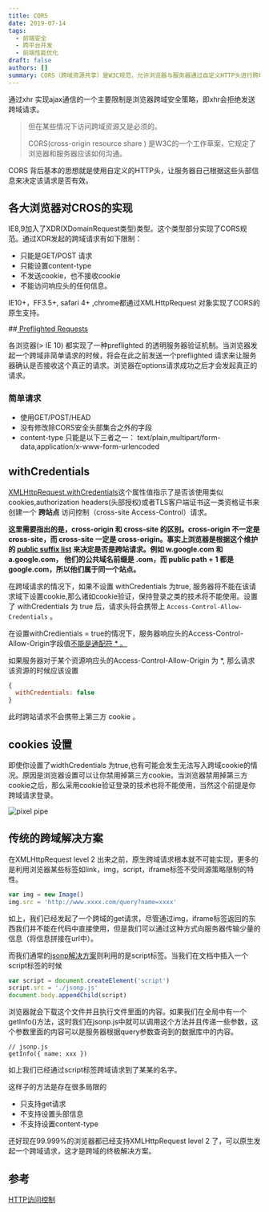 ```yaml
---
title: CORS
date: 2019-07-14
tags:
  - 前端安全
  - 跨平台开发
  - 前端性能优化
draft: false
authors: []
summary: CORS（跨域资源共享）是W3C规范，允许浏览器与服务器通过自定义HTTP头进行跨域请求，解决安全限制问题。
---
```


通过xhr 实现ajax通信的一个主要限制是浏览器跨域安全策略，即xhr会拒绝发送跨域请求。

> 但在某些情况下访问跨域资源又是必须的。
>
> CORS(cross-origin resource share ) 是W3C的一个工作草案，它规定了浏览器和服务器应该如何沟通。

CORS 背后基本的思想就是使用自定义的HTTP头，让服务器自己根据这些头部信息来决定该请求是否有效。

## 各大浏览器对CROS的实现

IE8,9加入了XDR(XDomainRequest类型)类型。这个类型部分实现了CORS规范。通过XDR发起的跨域请求有如下限制：

- 只能是GET/POST 请求
- 只能设置content-type
- 不发送cookie，也不接收cookie
- 不能访问响应头的任何信息。

IE10+，FF3.5+, safari 4+ ,chrome都通过XMLHttpRequest 对象实现了CORS的原生支持。

##[ Preflighted Requests](https://developer.mozilla.org/zh-CN/docs/Web/HTTP/Access_control_CORS)

各浏览器(> IE 10) 都实现了一种preflighted 的透明服务器验证机制。当浏览器发起一个跨域非简单请求的时候，将会在此之前发送一个preflighted 请求来让服务器确认是否接收这个真正的请求。浏览器在options请求成功之后才会发起真正的请求。

### 简单请求

- 使用GET/POST/HEAD
- 没有修改除CORS安全头部集合之外的字段
- content-type 只能是以下三者之一： text/plain,multipart/form-data,application/x-www-form-urlencoded

## withCredentials

[XMLHttpRequest.withCredentials](https://developer.mozilla.org/zh-CN/docs/Web/API/XMLHttpRequest/withCredentials)这个属性值指示了是否该使用类似cookies,authorization headers(头部授权)或者TLS客户端证书这一类资格证书来创建一个 **跨站点** 访问控制（cross-site Access-Control）请求。

**这里需要指出的是，cross-origin 和 cross-site 的区别。cross-origin 不一定是 cross-site，而 cross-site 一定是 cross-origin。事实上浏览器是根据这个维护的 **[**public suffix list**](https://publicsuffix.org/list/public_suffix_list.dat)** 来决定是否是跨站请求。例如 w.google.com 和 a.google.com， 他们的公共域名前缀是 .com，而 public path + 1 都是 google.com，所以他们属于同一个站点。**

在跨域请求的情况下，如果不设置 withCredentials 为true, 服务器将不能在该请求域下设置cookie,那么诸如cookie验证，保持登录之类的技术将不能使用。设置了 withCredentials 为 true 后，请求头将会携带上 `Access-Control-Allow-Credentials` 。

在设置withCredientials = true的情况下，服务器响应头的Access-Control-Allow-Origin字段值[不能是通配符 \* 。](https://github.com/aspnet/SignalR/issues/2110)

如果服务器对于某个资源响应头的Access-Control-Allow-Origin 为 \*, 那么请求该资源的时候应该设置

```javascript
{
  withCredentials: false
}
```

此时跨站请求不会携带上第三方 cookie 。

## cookies 设置

即使你设置了widthCredentials 为true,也有可能会发生无法写入跨域cookie的情况。原因是浏览器设置可以让你禁用掉第三方cookie。当浏览器禁用掉第三方cookie之后，那么采用cookie验证登录的技术也将不能使用，当然这个前提是你跨域请求登录。

<div className="relative max-h-[400px] max-w-full">
  <Image
    style={{ objectFit: 'contain' }}
    className="my-0 h-auto max-h-[400px] w-auto max-w-full"
    alt="pixel pipe"
    src="https://cdn.nlark.com/yuque/0/2020/png/438262/1597588685398-ac67cea0-4e66-479a-8018-ae3b4e373a73.png"
    width={0}
    height={0}
    sizes="100vw"
  />
</div>

## 传统的跨域解决方案

在XMLHttpRequest level 2 出来之前，原生跨域请求根本就不可能实现，更多的是利用浏览器某些标签如link，img，script，iframe标签不受同源策略限制的特性。

```javascript
var img = new Image()
img.src = 'http://www.xxxx.com/query?name=xxxx'
```

如上，我们已经发起了一个跨域的get请求，尽管通过img，iframe标签返回的东西我们并不能在代码中直接使用，但是我们可以通过这种方式向服务器传输少量的信息（将信息拼接在url中）。

而我们通常的[jsonp解决方案](https://github.com/webmodules/jsonp)则利用的是script标签。当我们在文档中插入一个script标签的时候

```javascript
var script = document.createElement('script')
script.src = './jsonp.js'
document.body.appendChild(script)
```

浏览器就会下载这个文件并且执行文件里面的内容。如果我们在全局中有一个getInfo()方法，这时我们在jsonp.js中就可以调用这个方法并且传递一些参数，这个参数里面的内容可以是服务器根据query参数查询到的数据库中的内容。

```javacript
// jsonp.js
getInfo({ name: xxx })
```

如上我们已经通过script标签跨域请求到了某某的名字。

这样子的方法是存在很多局限的

- 只支持get请求
- 不支持设置头部信息
- 不支持设置content-type

还好现在99.999%的浏览器都已经支持XMLHttpRequest level 2 了，可以原生发起一个跨域请求，这才是跨域的终极解决方案。

## 参考

[HTTP访问控制](https://developer.mozilla.org/zh-CN/docs/Web/HTTP/Access_control_CORS)
